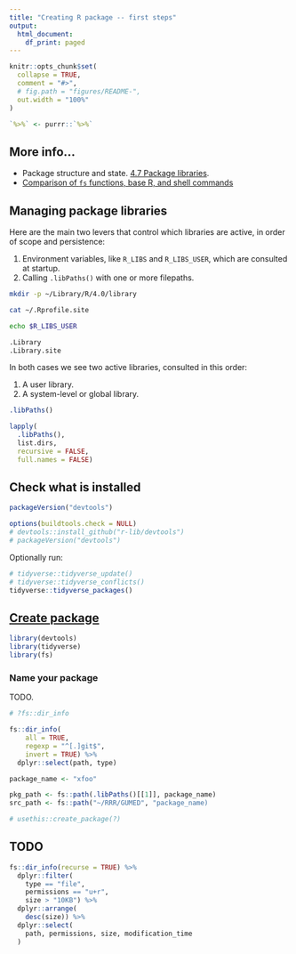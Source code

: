 ```yaml
---
title: "Creating R package -- first steps"
output:
  html_document:
    df_print: paged
---
```


```r
knitr::opts_chunk$set(
  collapse = TRUE,
  comment = "#>",
  # fig.path = "figures/README-",
  out.width = "100%"
)

`%>%` <- purrr::`%>%`
```

## More info...

* Package structure and state. 
[4.7 Package libraries](https://r-pkgs.org/package-structure-state.html#library).
* [Comparison of `fs` functions, base R, and shell commands](https://cran.r-project.org/web/packages/fs/vignettes/function-comparisons.html)


## Managing package libraries

Here are the main two levers that control which libraries
are active, in order of scope and persistence:

1. Environment variables, like `R_LIBS` and `R_LIBS_USER`,
which are consulted at startup.
1. Calling `.libPaths()` with one or more filepaths.

```sh
mkdir -p ~/Library/R/4.0/library
```

```sh
cat ~/.Rprofile.site
```

```sh
echo $R_LIBS_USER
```

```r
.Library
.Library.site
```

In both cases we see two active libraries, consulted in this order:

1. A user library.
1. A system-level or global library.

```r
.libPaths()
```

```r
lapply(
  .libPaths(), 
  list.dirs, 
  recursive = FALSE, 
  full.names = FALSE)
```


## Check what is installed

```r
packageVersion("devtools")

options(buildtools.check = NULL)
# devtools::install_github("r-lib/devtools")
# packageVersion("devtools")
```

Optionally run:

```r
# tidyverse::tidyverse_update()
# tidyverse::tidyverse_conflicts()
tidyverse::tidyverse_packages()
```


## [Create package](https://r-pkgs.org/workflows101.html#create-a-package)

```r
library(devtools)
library(tidyverse)
library(fs)
```

### Name your package

TODO.





```r
# ?fs::dir_info

fs::dir_info(
    all = TRUE, 
    regexp = "^[.]git$",
    invert = TRUE) %>% 
  dplyr::select(path, type)
```

```r
package_name <- "xfoo"

pkg_path <- fs::path(.libPaths()[[1]], package_name)
src_path <- fs::path("~/RRR/GUMED", "package_name)
```

```r
# usethis::create_package(?)
```











## TODO

```r
fs::dir_info(recurse = TRUE) %>%
  dplyr::filter(
    type == "file",
    permissions == "u+r",
    size > "10KB") %>%
  dplyr::arrange(
    desc(size)) %>%
  dplyr::select(
    path, permissions, size, modification_time
  )
```

